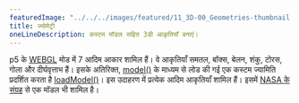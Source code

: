 ---
featuredImage: "../../../images/featured/11_3D-00_Geometries-thumbnail.png"
title: ज्योमेट्री
oneLineDescription: कस्टम मॉडल सहित 3डी आकृतियाँ बनाएं।
---

p5 के <a href="https://p5js.org/reference/#/p5/WEBGL" target="_blank">WEBGL</a> 
मोड में 7 आदिम आकार शामिल हैं। वे आकृतियाँ समतल, बॉक्स, बेलन, शंकु, टोरस, गोला और दीर्घवृत्ताभ हैं। इसके अतिरिक्त, 
<a href='https://p5js.org/reference/#/p5/model' target="_blank">model()</a> के माध्यम से लोड की गई एक कस्टम ज्यामिति प्रदर्शित करता है
<a href='https://p5js.org/reference/#/p5/loadModel' target="_blank">loadModel()</a>। 
इस उदाहरण में प्रत्येक आदिम आकृतियाँ शामिल हैं। इसमें <a href='https://nasa3d.arc.nasa.gov/models' 
target="_blank">NASA के संग्रह</a> से एक मॉडल भी शामिल है।